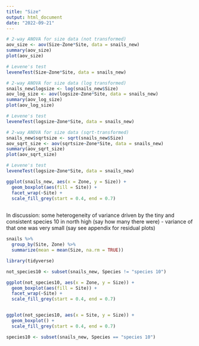 ```yaml
---
title: "Size"
output: html_document
date: "2022-09-21"
---
```


```r
# 2-way ANOVA for size data (not transformed)
aov_size <- aov(Size~Zone*Site, data = snails_new)
summary(aov_size)
plot(aov_size)

# Levene's test
leveneTest(Size~Zone*Site, data = snails_new)
```



```r

# 2-way ANOVA for size data (log transformed)
snails_new$logsize <- log(snails_new$Size)
aov_log_size <- aov(logsize~Zone*Site, data = snails_new)
summary(aov_log_size)
plot(aov_log_size)

# Levene's test
leveneTest(logsize~Zone*Site, data = snails_new)

```



```r
# 2-way ANOVA for size data (sqrt-transformed)
snails_new$sqrtsize <- sqrt(snails_new$Size)
aov_sqrt_size <- aov(sqrtsize~Zone*Site, data = snails_new)
summary(aov_sqrt_size)
plot(aov_sqrt_size)

# Levene's test
leveneTest(logsize~Zone*Site, data = snails_new)
```



```r

ggplot(snails_new, aes(x = Zone, y = Size)) +
  geom_boxplot(aes(fill = Site)) +
  facet_wrap(~Site) +
  scale_fill_grey(start = 0.4, end = 0.7)
  
```


In discussion: some heterogeneity of variance driven by the tiny and consistent species 10 in north high (say how many there were) - variance of that one was very small (say see appendix for residual plots)


```r

snails %>% 
  group_by(Site, Zone) %>% 
  summarize(mean = mean(Size, na.rm = TRUE))

```



```r
library(tidyverse)

not_species10 <- subset(snails_new, Species != "species 10")

ggplot(not_species10, aes(x = Zone, y = Size)) +
  geom_boxplot(aes(fill = Site)) +
  facet_wrap(~Site) +
  scale_fill_grey(start = 0.4, end = 0.7)


ggplot(not_species10, aes(x = Site, y = Size)) +
  geom_boxplot() +
  scale_fill_grey(start = 0.4, end = 0.7)
```


```r
species10 <- subset(snails_new, Species == "species 10")

```





